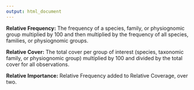 ```yaml
---
output: html_document
---
```


**Relative Frequency:** The frequency of a species, family, or physiognomic group multiplied by 100 and then multiplied by the frequency of all species, families, or physiognomic groups.

**Relative Cover:** The total cover per group of interest (species, taxonomic family, or physiognomic group) multiplied by 100 and divided by the total cover for all observations.

**Relative Importance:** Relative Frequency added to Relative Coverage, over two.
